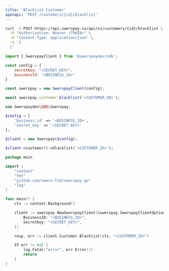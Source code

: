 ```yaml
---
title: 'Blacklist Customer'
openapi: 'POST /customers/{id}/blacklist'
---
```


<RequestExample>

```bash cURL
curl -X POST https://api.swervpay.co/api/v1/customers/{id}/blacklist \
  -H "Authorization: Bearer <TOKEN>" \
  -H "Content-Type: application/json" \
  -d '{
  }'
```

```javascript Node.js
import { SwervpayClient } from '@swervpaydev/sdk';

const config = {
    secretKey: "<SECRET_KEY>",
    businessId: "<BUSINESS_ID>"
}

const swervpay = new SwervpayClient(config);

await swervpay.customer.blacklist('<CUSTOMER_ID>');
```

```php PHP
use Swervpaydev\SDK\Swervpay;

$config = [
	'business_id' => '<BUSINESS_ID>',
	'secret_key' => '<SECRET_KEY>'
];

$client = new Swervpay($config);

$client->customer()->blacklist('<CUSTOMER_ID>');
```


```go Go
package main

import (
	"context"
	"fmt"
	"github.com/swerv-ltd/swervpay-go"
	"log"
)

func main() {
	ctx := context.Background()

	client := swervpay.NewSwervpayClient(&swervpay.SwervpayClientOption{
        BusinessID: "<BUSINESS_ID>",
        SecretKey: "<SECRET_KEY>",
    })

	resp, err := client.Customer.Blacklist(ctx, "<CUSTOMER_ID>")

	if err != nil {
		log.Fatal("error", err.Error())
		return
	}
}
```

</RequestExample>

